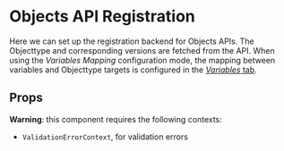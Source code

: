 

<Meta of={ObjectsApiOptionsFormFieldsStories} />

# Objects API Registration

Here we can set up the registration backend for Objects APIs. The Objecttype and corresponding
versions are fetched from the API. When using the _Variables Mapping_ configuration mode, the
mapping between variables and Objecttype targets is configured in the
[_Variables_ tab](/story/form-design-variables-editor--with-objects-api-registration-backends).

<Canvas of={ObjectsApiOptionsFormFieldsStories.Default} />

## Props

<ArgTypes of={ObjectsApiOptionsFormFields} />

**Warning**: this component requires the following contexts:

- `ValidationErrorContext`, for validation errors
